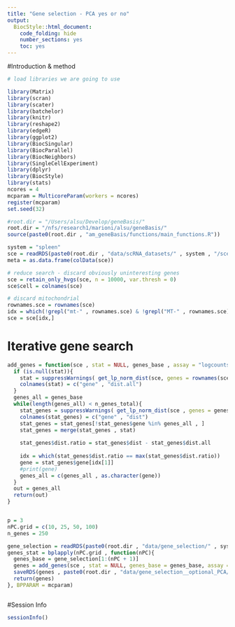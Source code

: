 ```yaml
---
title: "Gene selection - PCA yes or no"
output:
  BiocStyle::html_document:
    code_folding: hide
    number_sections: yes
    toc: yes  
---
```


#Introduction & method


```r
# load libraries we are going to use

library(Matrix)
library(scran)
library(scater)
library(batchelor)
library(knitr)
library(reshape2)
library(edgeR)
library(ggplot2)
library(BiocSingular)
library(BiocParallel)
library(BiocNeighbors)
library(SingleCellExperiment)
library(dplyr)
library(BiocStyle)
library(stats)
ncores = 4
mcparam = MulticoreParam(workers = ncores)
register(mcparam)
set.seed(32)

#root.dir = "/Users/alsu/Develop/geneBasis/"
root.dir = "/nfs/research1/marioni/alsu/geneBasis/"
source(paste0(root.dir , "am_geneBasis/functions/main_functions.R"))

system = "spleen"
sce = readRDS(paste0(root.dir , "data/scRNA_datasets/" , system , "/sce_" , system , ".Rds"))
meta = as.data.frame(colData(sce))

# reduce search - discard obviously uninteresting genes
sce = retain_only_hvgs(sce, n = 10000, var.thresh = 0)
sce$cell = colnames(sce)

# discard mitochondrial
rownames.sce = rownames(sce)
idx = which(!grepl("mt-" , rownames.sce) & !grepl("MT-" , rownames.sce) & !grepl("Mt-" , rownames.sce))
sce = sce[idx,]


```


# Iterative gene search

```r


add_genes = function(sce , stat = NULL, genes_base , assay = "logcounts", n_genes_total , batch , p, nPC = NULL){
  if (is.null(stat)){
    stat = suppressWarnings( get_lp_norm_dist(sce, genes = rownames(sce), assay = assay, batch = batch , n.neigh = 5 , nPC = 50 , genes.predict = rownames(sce) , p = p) )
    colnames(stat) = c("gene" , "dist.all")
  }
  genes_all = genes_base
  while(length(genes_all) < n_genes_total){
    stat_genes = suppressWarnings( get_lp_norm_dist(sce , genes = genes_all , assay = assay , batch = batch, n.neigh = 5 , nPC = nPC , genes.predict = rownames(sce) , p = p) )
    colnames(stat_genes) = c("gene" , "dist")   
    stat_genes = stat_genes[!stat_genes$gene %in% genes_all , ] 
    stat_genes = merge(stat_genes , stat)
    
    stat_genes$dist.ratio = stat_genes$dist - stat_genes$dist.all 
      
    idx = which(stat_genes$dist.ratio == max(stat_genes$dist.ratio))
    gene = stat_genes$gene[idx[1]]
    #print(gene)
    genes_all = c(genes_all , as.character(gene))
  }
  out = genes_all
  return(out)
}


p = 3
nPC.grid = c(10, 25, 50, 100)
n_genes = 250

gene_selection = readRDS(paste0(root.dir , "data/gene_selection/" , system , "/gene_selection_1.Rds"))
genes_stat = bplapply(nPC.grid , function(nPC){
  genes_base = gene_selection[1:(nPC + 1)]
  genes = add_genes(sce , stat = NULL, genes_base = genes_base, assay = "logcounts", n_genes_total = n_genes, batch = "sample", p = p)
  saveRDS(genes , paste0(root.dir , "data/gene_selection__optional_PCA/" , system , "/" , "gene_selection__nPC_" , nPC, ".Rds"))
  return(genes)
}, BPPARAM = mcparam)



```

#Session Info

```r
sessionInfo()
```
